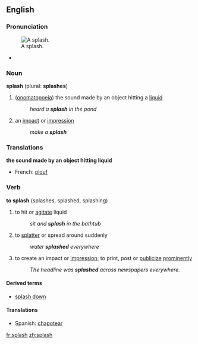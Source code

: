 ==English==

===Pronunciation===
[[Image:2006-02-13_Drop-impact.jpg|thumb|right|A splash.]]
*{{audio|en-us-splash.ogg|Audio (US)}}

===Noun===
'''splash''' (plural: '''splashes''')

# ([[onomatopoeia]]) the sound made by an object hitting a [[liquid]]
#: ''heard a '''splash''' in the pond''
# an [[impact]] or [[impression]]
#: ''make a '''splash'''''

===Translations===
'''the sound made by an object hitting liquid'''
{{top}}
*French: [[plouf]]
{{mid}}
{{bottom}}

===Verb===
'''to splash''' (splashes, splashed, splashing)

# to hit or [[agitate]] liquid
#: ''sit and '''splash''' in the bathtub''
# to [[splatter]] or spread around suddenly
#: ''water '''splashed''' everywhere''
# to  create an impact or [[impression]]; to print, post or [[publicize]] [[prominent]]ly
#: ''The headline was '''splashed''' across newspapers everywhere.''

====Derived terms====
* [[splash down]]

====Translations====
*Spanish: [[chapotear]]

[[fr:splash]]
[[zh:splash]]